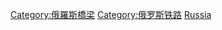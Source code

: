 {{Commons cat|Railway bridges in Russia}}
[[Category:俄羅斯橋梁|Category:俄羅斯橋梁]]
[[Category:俄罗斯铁路|Category:俄罗斯铁路]]
[[Category:各国铁路桥|Russia]]